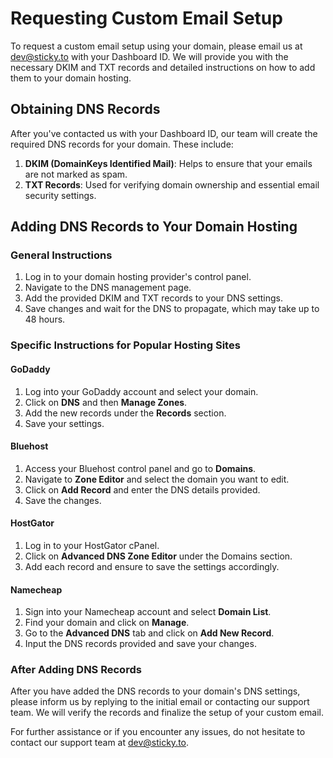 # Requesting Custom Email Setup

To request a custom email setup using your domain, please email us at [dev@sticky.to](mailto:dev@sticky.to) with your Dashboard ID. We will provide you with the necessary DKIM and TXT records and detailed instructions on how to add them to your domain hosting.

## Obtaining DNS Records

After you've contacted us with your Dashboard ID, our team will create the required DNS records for your domain. These include:

1. **DKIM (DomainKeys Identified Mail)**: Helps to ensure that your emails are not marked as spam.
2. **TXT Records**: Used for verifying domain ownership and essential email security settings.

## Adding DNS Records to Your Domain Hosting

### General Instructions

1. Log in to your domain hosting provider's control panel.
2. Navigate to the DNS management page.
3. Add the provided DKIM and TXT records to your DNS settings.
4. Save changes and wait for the DNS to propagate, which may take up to 48 hours.

### Specific Instructions for Popular Hosting Sites

#### GoDaddy

1. Log into your GoDaddy account and select your domain.
2. Click on **DNS** and then **Manage Zones**.
3. Add the new records under the **Records** section.
4. Save your settings.

#### Bluehost

1. Access your Bluehost control panel and go to **Domains**.
2. Navigate to **Zone Editor** and select the domain you want to edit.
3. Click on **Add Record** and enter the DNS details provided.
4. Save the changes.

#### HostGator

1. Log in to your HostGator cPanel.
2. Click on **Advanced DNS Zone Editor** under the Domains section.
3. Add each record and ensure to save the settings accordingly.

#### Namecheap

1. Sign into your Namecheap account and select **Domain List**.
2. Find your domain and click on **Manage**.
3. Go to the **Advanced DNS** tab and click on **Add New Record**.
4. Input the DNS records provided and save your changes.

### After Adding DNS Records

After you have added the DNS records to your domain's DNS settings, please inform us by replying to the initial email or contacting our support team. We will verify the records and finalize the setup of your custom email.

For further assistance or if you encounter any issues, do not hesitate to contact our support team at [dev@sticky.to](mailto:dev@sticky.to).
